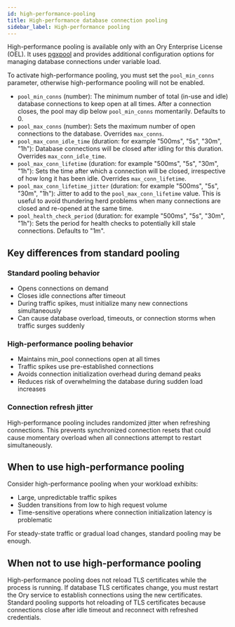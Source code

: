 ```yaml
---
id: high-performance-pooling
title: High-performance database connection pooling
sidebar_label: High-performance pooling
---
```


High-performance pooling is available only with an Ory Enterprise License (OEL). It uses
[pgxpool](https://pkg.go.dev/github.com/jackc/pgx/v5/pgxpool) and provides additional configuration options for managing database
connections under variable load.

To activate high-performance pooling, you must set the `pool_min_conns` parameter, otherwise high-performance pooling will not be
enabled.

- `pool_min_conns` (number): The minimum number of total (in-use and idle) database connections to keep open at all times. After a
  connection closes, the pool may dip below `pool_min_conns` momentarily. Defaults to 0.
- `pool_max_conns` (number): Sets the maximum number of open connections to the database. Overrides `max_conns`.
- `pool_max_conn_idle_time` (duration: for example "500ms", "5s", "30m", "1h"): Database connections will be closed after idling
  for this duration. Overrides `max_conn_idle_time`.
- `pool_max_conn_lifetime` (duration: for example "500ms", "5s", "30m", "1h"): Sets the time after which a connection will be
  closed, irrespective of how long it has been idle. Overrides `max_conn_lifetime`.
- `pool_max_conn_lifetime_jitter` (duration: for example "500ms", "5s", "30m", "1h"): Jitter to add to the
  `pool_max_conn_lifetime` value. This is useful to avoid thundering herd problems when many connections are closed and re-opened
  at the same time.
- `pool_health_check_period` (duration: for example "500ms", "5s", "30m", "1h"): Sets the period for health checks to potentially
  kill stale connections. Defaults to "1m".

## Key differences from standard pooling

### Standard pooling behavior

- Opens connections on demand
- Closes idle connections after timeout
- During traffic spikes, must initialize many new connections simultaneously
- Can cause database overload, timeouts, or connection storms when traffic surges suddenly

### High-performance pooling behavior

- Maintains min_pool connections open at all times
- Traffic spikes use pre-established connections
- Avoids connection initialization overhead during demand peaks
- Reduces risk of overwhelming the database during sudden load increases

### Connection refresh jitter

High-performance pooling includes randomized jitter when refreshing connections. This prevents synchronized connection resets that
could cause momentary overload when all connections attempt to restart simultaneously.

## When to use high-performance pooling

Consider high-performance pooling when your workload exhibits:

- Large, unpredictable traffic spikes
- Sudden transitions from low to high request volume
- Time-sensitive operations where connection initialization latency is problematic

For steady-state traffic or gradual load changes, standard pooling may be enough.

## When not to use high-performance pooling

High-performance pooling does not reload TLS certificates while the process is running. If database TLS certificates change, you
must restart the Ory service to establish connections using the new certificates. Standard pooling supports hot reloading of TLS
certificates because connections close after idle timeout and reconnect with refreshed credentials.
